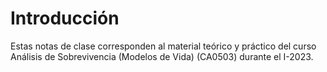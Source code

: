 # Introducción {.unnumbered}

Estas notas de clase corresponden al material teórico y práctico del curso Análisis de Sobrevivencia (Modelos de Vida) (CA0503) durante el I-2023.
